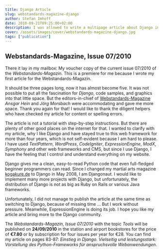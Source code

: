 ```yaml
---
title: Django Article
slug: webstandards-magazine-django
author: Stefan Imhoff
date: 2010-09-21T09:25:00+02:00
description: I was allowed to write a multipage article about Django in Webstandards-Magazin. I wrote about what I appreciate about Django and why I use it.
cover: /assets/images/cover/webstandards-magazine-django.jpg
tags: ["publication"]
---
```


## Webstandards-Magazine, Issue 07/2010

There it lay in my mailbox: My voucher copy of the current issue 07/2010 of the _Webstandards-Magazin_. This is a premiere for me because I wrote my first article for the Webstandards-Magazin.

It should be three pages long, now it has almost become five. It was not possible to put all the fascination for _Django_, code samples, and graphics into that little space. But the editors-in-chief of [Webstandards-Magazine](https://www.screengui.de/) _Ansgar Hein_ and _Jörg Morsbach_ were accommodating and gave me more space. Thank you again for that! I would like to thank the diligent helpers who have checked my article for content or spelling errors.

The article is not a tutorial with step-by-step instructions. But there are plenty of other good places on the internet for that. I wanted to clarify with my article, why I like Django and have stayed true to this web framework for more than four years, which is not self-evident because I am hard to please. I have used _TextPattern_, _WordPress_, _CodeIgniter_, _ExpressionEngine_, _ModX_, _Symphony_ and other web frameworks and CMS, but since I use Django, I have the feeling that I control and understand everything on my website.

Django gives me a clean, easy-to-read Python code that even full-fledged beginner programmers can read. Since I changed my martial arts magazine [kogakure.de](https://www.kogakure.de/) to Django in May 2008, I am Djangonaut. I would like to implement many more projects with Django, but unfortunately, the distribution of Django is not as big as Ruby on Rails or various Java frameworks.

Unfortunately, I did not manage to publish the article at the same time as switching to Django, because of missing time … But I work without pressure. Meanwhile, ExpressionEngine is doing its job. I hope you like my article and bring more to the Django community.

The _Webstandards-Magazin_, _Issue 07/2010_ with the topic _Tools_ will be published on **24/09/2010** in the station and airport bookstores for the price of **€7.80** or by subscription for four issues per year for €28. You can find my article on pages 83-87: <cite lang="de">Einstieg in Django. Vielseitig und leistungsstark: Vorstellung des Python-Frameworks für anspruchsvolle Webanwendungen</cite>.
